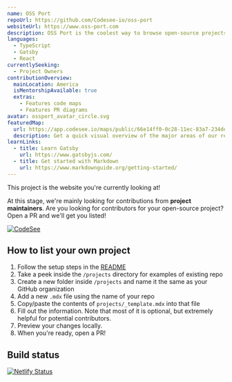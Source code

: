 ```yaml
---
name: OSS Port
repoUrl: https://github.com/Codesee-io/oss-port
websiteUrl: https://www.oss-port.com
description: OSS Port is the coolest way to browse open-source projects looking for contributors.
languages:
  - TypeScript
  - Gatsby
  - React
currentlySeeking:
  - Project Owners
contributionOverview:
  mainLocation: America
  isMentorshipAvailable: true
  extras:
    - Features code maps
    - Features PR diagrams
avatar: ossport_avatar_circle.svg
featuredMap:
  url: https://app.codesee.io/maps/public/66e14ff0-0c28-11ec-83a7-234deb28a370
  description: Get a quick visual overview of the major areas of our repo!
learnLinks:
  - title: Learn Gatsby
    url: https://www.gatsbyjs.com/
  - title: Get started with Markdown
    url: https://www.markdownguide.org/getting-started/
---
```


<Overview>

This project is the website you're currently looking at!

</Overview>

<Contributing>

At this stage, we're mainly looking for contributions from **project maintainers**. Are you looking for contributors for your open-source project? Open a PR and we'll get you listed!

[![CodeSee](https://codesee-docs.s3.amazonaws.com/badge.svg)](https://app.codesee.io/maps/public/66e14ff0-0c28-11ec-83a7-234deb28a370)

## How to list your own project

1. Follow the setup steps in the [README](https://github.com/Codesee-io/oss-port#readme)
1. Take a peek inside the `/projects` directory for examples of existing repo
1. Create a new folder inside `/projects` and name it the same as your GitHub organization
1. Add a new `.mdx` file using the name of your repo
1. Copy/paste the contents of `projects/_template.mdx` into that file
1. Fill out the information. Note that most of it is optional, but extremely helpful for potential contributors.
1. Preview your changes locally.
1. When you're ready, open a PR!

## Build status

[![Netlify Status](https://api.netlify.com/api/v1/badges/02ace102-0025-4a8b-a68e-2eba2deb3bf5/deploy-status)](https://app.netlify.com/sites/oss-port/deploys)

</Contributing>
